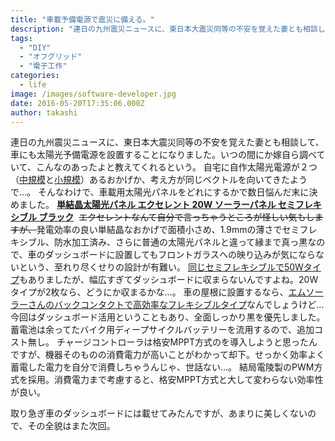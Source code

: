 ```yaml
---
title: "車載予備電源で震災に備える。"
description: "連日の九州震災ニュースに、東日本大震災同等の不安を覚えた妻とも相談して、車にも太陽光予備電源を設置することになりました。いつの間にか嫁自ら調べていて、こんなのあ..."
tags:
  - "DIY"
  - "オフグリッド"
  - "電子工作"
categories:
  - life
image: /images/software-developer.jpg
date: 2016-05-20T17:35:06.000Z
author: takashi
---
```



連日の九州震災ニュースに、東日本大震災同等の不安を覚えた妻とも相談して、車にも太陽光予備電源を設置することになりました。いつの間にか嫁自ら調べていて、こんなのあったよと教えてくれるという。
自宅に自作太陽光電源が２つ（<a href="http://blog.rinka-blossom.com/how_to_make_diy_offgrid/">中規模</a>と<a href="http://blog.rinka-blossom.com/ren-dai-diynowei-fang-dear-wall/">小規模</a>）あるおかげか、考え方が同じベクトルを向いてきたようで…。
そんなわけで、車載用太陽光パネルをどれにするかで数日悩んだ末に決めました。
<strong><a href="http://store.shopping.yahoo.co.jp/noble-solar/001-017.html">単結晶太陽光パネル エクセレント 20W ソーラーパネル セミフレキシブル ブラック</a></strong>
<img src="https://farm2.staticflickr.com/1512/26619138992_f2d16e6d71_z_d.jpg" alt="" />
<del>エクセレントなんて自分で言っちゃうところが怪しい気もしますが、</del>発電効率の良い単結晶なおかげで面積小さめ、1.9mmの薄さでセミフレキシブル、防水加工済み、さらに普通の太陽光パネルと違って縁まで真っ黒なので、車のダッシュボードに設置してもフロントガラスへの映り込みが気にならないという、至れり尽くせりの設計が有難い。
<a href="http://store.shopping.yahoo.co.jp/noble-solar/001-018.html?ccode=ofv&amp;pos=1&amp;model=">同じセミフレキシブルで50Wタイプ</a>もありましたが、幅広すぎてダッシュボードに収まらないんですよね。20Wタイプが2枚なら、どうにか収まるかな…。
車の屋根に設置するなら、<a href="http://www.shachu-haku.com/solar/folding.html">エムソーラーさんのバックコンタクトで高効率なフレキシブルタイプ</a>なんでしょうけど…　今回はダッシュボード活用ということもあり、全面しっかり黒を優先しました。
蓄電池は余ってたバイク用ディープサイクルバッテリーを流用するので、追加コスト無し。
チャージコントローラは格安MPPT方式のを導入しようと思ったんですが、機器そのものの消費電力が高いことがわかって却下。せっかく効率よく蓄電した電力を自分で消費しちゃうんじゃ、世話ない…。
結局電陵製のPWM方式を採用。消費電力まで考慮すると、格安MPPT方式と大して変わらない効率性が良い。

取り急ぎ車のダッシュボードには載せてみたんですが、あまりに美しくないので、その全貌はまた次回。